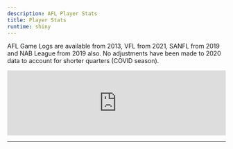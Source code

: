 ```yaml
---
description: AFL Player Stats
title: Player Stats
runtime: shiny
---
```


<script type="text/javascript" src="https://cdnjs.cloudflare.com/ajax/libs/iframe-resizer/3.5.16/iframeResizer.min.js"></script>
<style>
  iframe {
    min-width: 100%;
  }
</style>

AFL Game Logs are available from 2013, VFL from 2021, SANFL from 2019 and NAB League from 2019 also. No adjustments have been made to 2020 data to account for shorter quarters (COVID season).

<iframe src="https://dfsaustralia-apps.com/shiny/afl/player-stats/" width="100%" scrolling="no" frameborder="no"></iframe>

<script>
  iFrameResize({
    heightCalculationMethod: 'taggedElement'
  });
</script>
---

